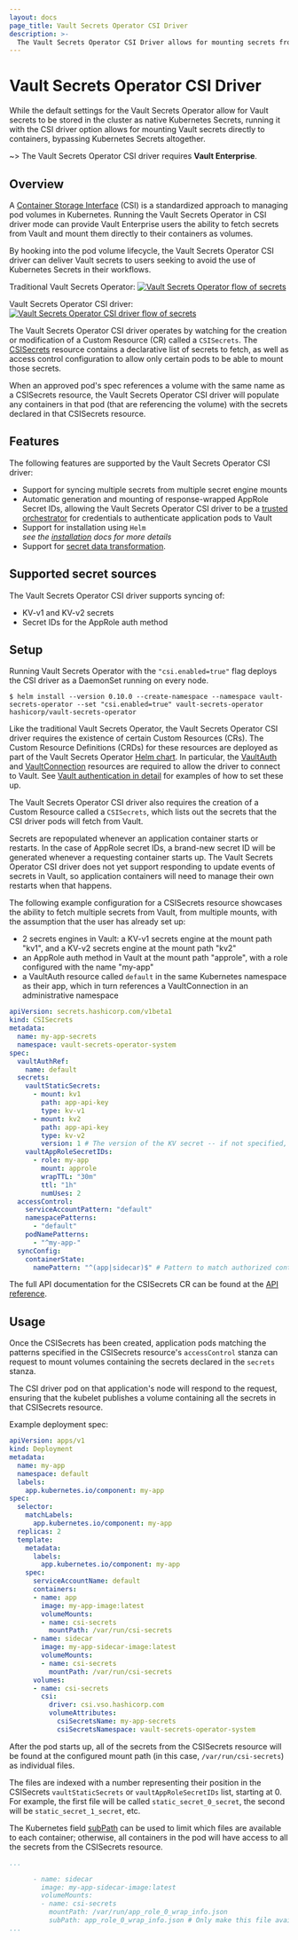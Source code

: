 ```yaml
---
layout: docs
page_title: Vault Secrets Operator CSI Driver
description: >-
  The Vault Secrets Operator CSI Driver allows for mounting secrets from Vault directly into application containers.
---
```


# Vault Secrets Operator CSI Driver

While the default settings for the Vault Secrets Operator allow for Vault secrets to be stored in the cluster as native Kubernetes Secrets, 
running it with the CSI driver option allows for mounting Vault secrets directly to containers, bypassing Kubernetes Secrets altogether.

~> The Vault Secrets Operator CSI driver requires **Vault Enterprise**.

## Overview

A [Container Storage Interface](https://github.com/container-storage-interface/spec/blob/master/spec.md) (CSI) is a standardized approach to managing pod volumes in Kubernetes. 
Running the Vault Secrets Operator in CSI driver mode can provide Vault Enterprise users the ability to fetch secrets 
from Vault and mount them directly to their containers as volumes.

By hooking into the pod volume lifecycle, the Vault Secrets Operator CSI driver can deliver Vault secrets to users seeking to avoid the use of Kubernetes Secrets in their workflows.

Traditional Vault Secrets Operator:
[![Vault Secrets Operator flow of secrets](/img/vso-secrets-flow.png)](/img/vso-secrets-flow.png)

Vault Secrets Operator CSI driver:
[![Vault Secrets Operator CSI driver flow of secrets](/img/vso-csi-secrets-flow.png)](/img/vso-csi-secrets-flow.png)

The Vault Secrets Operator CSI driver operates by watching for the creation or modification of a Custom Resource (CR) called a `CSISecrets`.
The [CSISecrets](/vault/docs/deploy/kubernetes/vso/api-reference#csisecrets) resource contains a declarative list of secrets to fetch, as well as access control configuration to allow only certain pods to be able to mount those secrets.

When an approved pod's spec references a volume with the same name as a CSISecrets resource, the Vault Secrets Operator CSI driver will populate 
any containers in that pod (that are referencing the volume) with the secrets declared in that CSISecrets resource.

## Features

The following features are supported by the Vault Secrets Operator CSI driver:

- Support for syncing multiple secrets from multiple secret engine mounts
- Automatic generation and mounting of response-wrapped AppRole Secret IDs, allowing the Vault Secrets Operator CSI driver to be a [trusted orchestrator](/vault/tutorials/app-integration/secure-introduction?in=vault%2Fapp-integration#trusted-orchestrator) for credentials to authenticate application pods to Vault
- Support for installation using `Helm`<br />
*see the [installation](/vault/docs/platform/k8s/vso/installation) docs for more details*
- Support for [secret data transformation](/vault/docs/platform/k8s/vso/secret-transformation).

## Supported secret sources

The Vault Secrets Operator CSI driver supports syncing of:
* KV-v1 and KV-v2 secrets
* Secret IDs for the AppRole auth method

## Setup

Running Vault Secrets Operator with the `"csi.enabled=true"` flag deploys the CSI driver as a DaemonSet running on every node.

```shell-session
$ helm install --version 0.10.0 --create-namespace --namespace vault-secrets-operator --set "csi.enabled=true" vault-secrets-operator hashicorp/vault-secrets-operator
```

Like the traditional Vault Secrets Operator, the Vault Secrets Operator CSI driver requires the existence of certain Custom Resources (CRs). The Custom Resource Definitions (CRDs) for these resources are deployed as part of the 
Vault Secrets Operator [Helm chart](/vault/docs/deploy/kubernetes/vso/installation#installation-using-helm). In particular, the [VaultAuth](/vault/docs/deploy/kubernetes/vso/api-reference#vaultauth) and [VaultConnection](/vault/docs/deploy/kubernetes/vso/api-reference#vaultconnection) resources are required to allow the driver to connect to Vault. 
See [Vault authentication in detail](/vault/docs/deploy/kubernetes/vso/sources/vault/auth) for examples of how to set these up.

The Vault Secrets Operator CSI driver also requires the creation of a Custom Resource called a `CSISecrets`, which lists out the secrets that the CSI driver pods will fetch from Vault.

Secrets are repopulated whenever an application container starts or restarts. In the case of AppRole secret IDs, a brand-new secret ID will be generated whenever a requesting container starts up.
The Vault Secrets Operator CSI driver does not yet support responding to update events of secrets in Vault, so application containers will need to manage their own restarts when that happens.

The following example configuration for a CSISecrets resource showcases the ability to fetch multiple secrets from Vault, from multiple mounts, with the assumption that the user has already set up: 
- 2 secrets engines in Vault: a KV-v1 secrets engine at the mount path "kv1", and a KV-v2 secrets engine at the mount path "kv2"
- an AppRole auth method in Vault at the mount path "approle", with a role configured with the name "my-app"
- a VaultAuth resource called `default` in the same Kubernetes namespace as their app, which in turn references a VaultConnection in an administrative namespace

```yaml
apiVersion: secrets.hashicorp.com/v1beta1
kind: CSISecrets
metadata:
  name: my-app-secrets
  namespace: vault-secrets-operator-system
spec:
  vaultAuthRef:
    name: default
  secrets:
    vaultStaticSecrets:
      - mount: kv1
        path: app-api-key
        type: kv-v1
      - mount: kv2
        path: app-api-key
        type: kv-v2
        version: 1 # The version of the KV secret -- if not specified, defaults to the latest version
    vaultAppRoleSecretIDs:
      - role: my-app
        mount: approle
        wrapTTL: "30m"
        ttl: "1h"
        numUses: 2
  accessControl:
    serviceAccountPattern: "default"
    namespacePatterns:
      - "default"
    podNamePatterns:
      - "^my-app-"
  syncConfig:
    containerState:
      namePattern: "^(app|sidecar)$" # Pattern to match authorized container names
```

The full API documentation for the CSISecrets CR can be found at the [API reference](/vault/docs/deploy/kubernetes/vso/api-reference#csisecrets).

## Usage

Once the CSISecrets has been created, application pods matching the patterns specified in the CSISecrets resource's `accessControl` stanza can request to mount volumes containing the secrets declared in the `secrets` stanza.

The CSI driver pod on that application's node will respond to the request, ensuring that the kubelet publishes a volume containing all the secrets in that CSISecrets resource.

Example deployment spec:
```yaml
apiVersion: apps/v1
kind: Deployment
metadata:
  name: my-app
  namespace: default
  labels:
    app.kubernetes.io/component: my-app
spec:
  selector:
    matchLabels:
      app.kubernetes.io/component: my-app
  replicas: 2
  template:
    metadata:
      labels:
        app.kubernetes.io/component: my-app
    spec:
      serviceAccountName: default
      containers:
      - name: app
        image: my-app-image:latest
        volumeMounts:
        - name: csi-secrets
          mountPath: /var/run/csi-secrets
      - name: sidecar
        image: my-app-sidecar-image:latest
        volumeMounts:
        - name: csi-secrets
          mountPath: /var/run/csi-secrets
      volumes:
      - name: csi-secrets
        csi:
          driver: csi.vso.hashicorp.com
          volumeAttributes:
            csiSecretsName: my-app-secrets
            csiSecretsNamespace: vault-secrets-operator-system
```

After the pod starts up, all of the secrets from the CSISecrets resource will be found at the configured mount path (in this case, `/var/run/csi-secrets`) as individual files.

The files are indexed with a number representing their position in the CSISecrets `vaultStaticSecrets` or `vaultAppRoleSecretIDs` list, starting at 0.
For example, the first file will be called `static_secret_0_secret`, the second will be `static_secret_1_secret`, etc.

The Kubernetes field [subPath](https://kubernetes.io/docs/concepts/storage/volumes/#using-subpath) can be used to limit which files are available to each container; otherwise, all containers in the pod will have access to all the secrets from the CSISecrets resource.
```yaml
...

      - name: sidecar
        image: my-app-sidecar-image:latest
        volumeMounts:
        - name: csi-secrets
          mountPath: /var/run/app_role_0_wrap_info.json
          subPath: app_role_0_wrap_info.json # Only make this file available to the container, not the others
...
```
